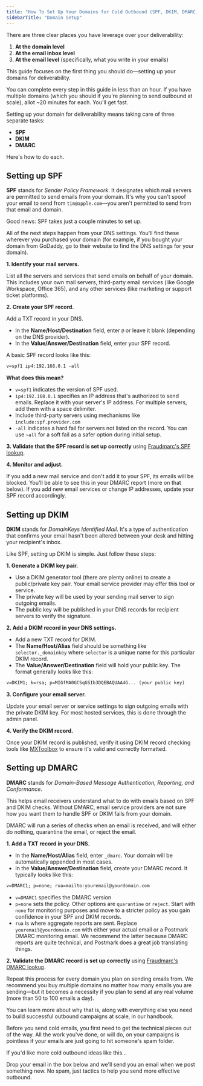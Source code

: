 ```yaml
---
title: "How To Set Up Your Domains for Cold Outbound (SPF, DKIM, DMARC)"
sidebarTitle: "Domain Setup"
---
```



There are three clear places you have leverage over your deliverability:

1. **At the domain level**
2. **At the email inbox level**
3. **At the email level** (specifically, what you write in your emails)

This guide focuses on the first thing you should do—setting up your domains for deliverability.

You can complete every step in this guide in less than an hour. If you have multiple domains (which you should if you're planning to send outbound at scale), allot ~20 minutes for each. You'll get fast.

Setting up your domain for deliverability means taking care of three separate tasks:

- **SPF**
- **DKIM**
- **DMARC**

Here's how to do each.

## Setting up SPF

**SPF** stands for _Sender Policy Framework_. It designates which mail servers are permitted to send emails from your domain. It's why you can't spoof your email to send from `tim@apple.com`—you aren't permitted to send from that email and domain.

Good news: SPF takes just a couple minutes to set up.

All of the next steps happen from your DNS settings. You'll find these wherever you purchased your domain (for example, if you bought your domain from GoDaddy, go to their website to find the DNS settings for your domain).

**1. Identify your mail servers.**

List all the servers and services that send emails on behalf of your domain. This includes your own mail servers, third-party email services (like Google Workspace, Office 365), and any other services (like marketing or support ticket platforms).

**2. Create your SPF record.**

Add a TXT record in your DNS.

- In the **Name/Host/Destination** field, enter `@` or leave it blank (depending on the DNS provider).
- In the **Value/Answer/Destination** field, enter your SPF record.

A basic SPF record looks like this:

```txt
v=spf1 ip4:192.168.0.1 -all
```

**What does this mean?**

- `v=spf1` indicates the version of SPF used.
- `ip4:192.168.0.1` specifies an IP address that's authorized to send emails. Replace it with your server's IP address. For multiple servers, add them with a space delimiter.
- Include third-party servers using mechanisms like `include:spf.provider.com`
- `-all` indicates a hard fail for servers not listed on the record. You can use `~all` for a soft fail as a safer option during initial setup.

**3. Validate that the SPF record is set up correctly** using [Fraudmarc's SPF lookup](https://fraudmarc.com/spf-record-check).

**4. Monitor and adjust.**

If you add a new mail service and don't add it to your SPF, its emails will be blocked. You'll be able to see this in your DMARC report (more on that below). If you add new email services or change IP addresses, update your SPF record accordingly.

## Setting up DKIM

**DKIM** stands for _DomainKeys Identified Mail_. It's a type of authentication that confirms your email hasn't been altered between your desk and hitting your recipient's inbox.

Like SPF, setting up DKIM is simple. Just follow these steps:

**1. Generate a DKIM key pair.**

- Use a DKIM generator tool (there are plenty online) to create a public/private key pair. Your email service provider may offer this tool or service.
- The private key will be used by your sending mail server to sign outgoing emails.
- The public key will be published in your DNS records for recipient servers to verify the signature.

**2. Add a DKIM record in your DNS settings.**

- Add a new TXT record for DKIM.
- The **Name/Host/Alias** field should be something like `selector._domainkey` where `selector` is a unique name for this particular DKIM record.
- The **Value/Answer/Destination** field will hold your public key. The format generally looks like this:

```txt
v=DKIM1; k=rsa; p=MIGfMA0GCSqGSIb3DQEBAQUAA4G... (your public key)
```

**3. Configure your email server.**

Update your email server or service settings to sign outgoing emails with the private DKIM key. For most hosted services, this is done through the admin panel.

**4. Verify the DKIM record.**

Once your DKIM record is published, verify it using DKIM record checking tools like [MXToolbox](https://mxtoolbox.com) to ensure it's valid and correctly formatted.

## Setting up DMARC

**DMARC** stands for _Domain-Based Message Authentication, Reporting, and Conformance_.

This helps email receivers understand what to do with emails based on SPF and DKIM checks. Without DMARC, email service providers are not sure how you want them to handle SPF or DKIM fails from your domain.

DMARC will run a series of checks when an email is received, and will either do nothing, quarantine the email, or reject the email.

**1. Add a TXT record in your DNS.**

- In the **Name/Host/Alias** field, enter `_dmarc`. Your domain will be automatically appended in most cases.
- In the **Value/Answer/Destination** field, create your DMARC record. It typically looks like this:

```txt
v=DMARC1; p=none; rua=mailto:youremail@yourdomain.com
```

- `v=DMARC1` specifies the DMARC version
- `p=none` sets the policy. Other options are `quarantine` or `reject`. Start with `none` for monitoring purposes and move to a stricter policy as you gain confidence in your SPF and DKIM records.
- `rua` is where aggregate reports are sent. Replace `youremail@yourdomain.com` with either your actual email or a Postmark DMARC monitoring email. We recommend the latter because DMARC reports are quite technical, and Postmark does a great job translating things.

**2. Validate the DMARC record is set up correctly** using [Fraudmarc's DMARC lookup](https://fraudmarc.com/dmarc-check).

Repeat this process for every domain you plan on sending emails from. We recommend you buy multiple domains no matter how many emails you are sending—but it becomes a necessity if you plan to send at any real volume (more than 50 to 100 emails a day).

You can learn more about why that is, along with everything else you need to build successful outbound campaigns at scale, in our handbook.

Before you send cold emails, you first need to get the technical pieces out of the way. All the work you've done, or will do, on your campaigns is pointless if your emails are just going to hit someone's spam folder.

If you'd like more cold outbound ideas like this...

Drop your email in the box below and we'll send you an email when we post something new. No spam, just tactics to help you send more effective outbound.

<Newsletter />